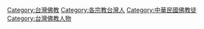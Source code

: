 [[Category:台灣佛教|Category:台灣佛教]]
[[Category:各宗教台灣人|Category:各宗教台灣人]]
[[Category:中華民國佛教徒|Category:中華民國佛教徒]]
[[Category:台灣佛教人物|Category:台灣佛教人物]]